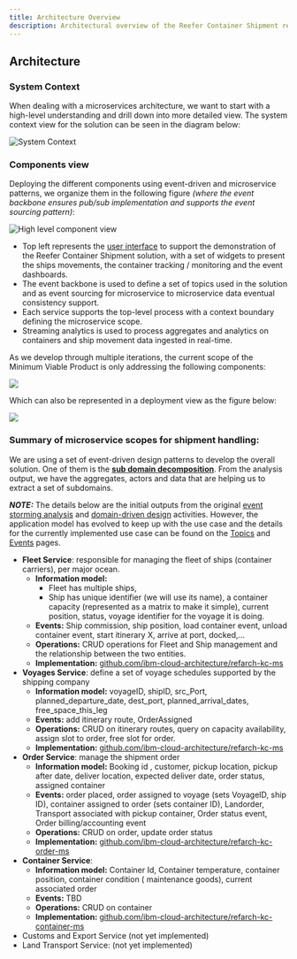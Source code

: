 ```yaml
---
title: Architecture Overview
description: Architectural overview of the Reefer Container Shipment reference implementation
---
```


## Architecture

### System Context

When dealing with a microservices architecture, we want to start with a high-level understanding and drill down into more detailed view. The system context view for the solution can be seen in the diagram below:

![System Context](./images/kc-syst-ctx.png)

### Components view

Deploying the different components using event-driven and microservice patterns, we organize them in the following figure _(where the event backbone ensures pub/sub implementation and supports the event sourcing pattern)_:

![High level component view](./images/kc-hl-comp-view.png)

* Top left represents the [user interface](https://github.com/ibm-cloud-architecture/refarch-kc-ui) to support the demonstration of the Reefer Container Shipment solution, with a set of widgets to present the ships movements, the container tracking / monitoring and the event dashboards.
* The event backbone is used to define a set of topics used in the solution and as event sourcing for microservice to microservice data eventual consistency support.
* Each service supports the top-level process with a context boundary defining the microservice scope.
* Streaming analytics is used to process aggregates and analytics on containers and ship movement data ingested in real-time.

As we develop through multiple iterations, the current scope of the Minimum Viable Product is only addressing the following components:

![](./images/kc-mvp-components.png)

Which can also be represented in a deployment view as the figure below:

![](./images/mvp-deploy.png)

### Summary of microservice scopes for shipment handling:

We are using a set of event-driven design patterns to develop the overall solution. One of them is the **[sub domain decomposition](https://www.ibm.com/cloud/architecture/architectures/eventDrivenArchitecture/patterns#decomposebysubdomain)**. From the analysis output, we have the aggregates, actors and data that are helping us to extract a set of subdomains.

_**NOTE:**_ The details below are the initial outputs from the original [event storming analysis](/implementation/event-storming-analysis/) and [domain-driven design](/implementation/domain-driven-design/) activities. However, the application model has evolved to keep up with the use case and the details for the currently implemented use case can be found on the [Topics](/microservices/topic-details/) and [Events](/microservices/event-details/) pages.

* **Fleet Service**: responsible for managing the fleet of ships (container carriers), per major ocean.
    * **Information model:**
         * Fleet has multiple ships,
         * Ship has unique identifier (we will use its name), a container capacity (represented as a matrix to make it simple), current position, status, voyage identifier for the voyage it is doing.
    * **Events:** Ship commission, ship position, load container event, unload container event, start itinerary X, arrive at port, docked,...
    * **Operations:** CRUD operations for Fleet and Ship management and the relationship between the two entities.
    * **Implementation:** [github.com/ibm-cloud-architecture/refarch-kc-ms](https://github.com/ibm-cloud-architecture/refarch-kc-ms/tree/master/fleet-ms)
* **Voyages Service**: define a set of voyage schedules supported by the shipping company
    * **Information model:** voyageID, shipID, src_Port, planned_departure_date, dest_port, planned_arrival_dates, free_space_this_leg
    * **Events:** add itinerary route, OrderAssigned
    * **Operations:** CRUD on itinerary routes, query on capacity availability, assign slot to order, free slot for order.
    * **Implementation:** [github.com/ibm-cloud-architecture/refarch-kc-ms](https://github.com/ibm-cloud-architecture/refarch-kc-ms/tree/master/voyages-ms)
* **Order Service**: manage the shipment order
    * **Information model:** Booking id , customer, pickup location, pickup after date, deliver location, expected deliver date, order status, assigned container
    * **Events:** order placed, order assigned to voyage (sets VoyageID, ship ID), container assigned to order (sets container ID), Landorder, Transport associated with pickup container, Order status event, Order billing/accounting event
    * **Operations:** CRUD on order, update order status
    * **Implementation:** [github.com/ibm-cloud-architecture/refarch-kc-order-ms](https://github.com/ibm-cloud-architecture/refarch-kc-order-ms)
* **Container Service**:
    * **Information model:** Container Id, Container temperature, container position, container condition ( maintenance goods), current associated order
    * **Events:** TBD
    * **Operations:** CRUD on container
    * **Implementation:** [github.com/ibm-cloud-architecture/refarch-kc-container-ms](https://github.com/ibm-cloud-architecture/refarch-kc-container-ms)
* Customs and Export Service (not yet implemented)
* Land Transport Service: (not yet implemented)
